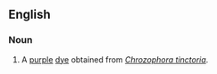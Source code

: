 ==English==

===Noun===
{{en-noun|-}}

# A [[purple]] [[dye]] obtained from ''[[Chrozophora tinctoria]]''.